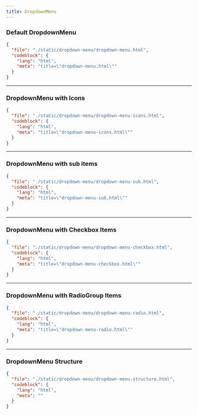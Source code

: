 ```yaml
---
title: DropdownMenu
---
```


### Default DropdownMenu

<ComponentPreview className="items-start pt-20 min-h-[26rem]" src="/dropdown-menu/dropdown-menu" />

```json doc-gen:file
{
  "file": "./static/dropdown-menu/dropdown-menu.html",
  "codeblock": {
    "lang": "html",
    "meta": "title=\"dropdown-menu.html\""
  }
}
```

---

### DropdownMenu with Icons

<ComponentPreview className="items-start pt-20" src="/dropdown-menu/dropdown-menu-icons" />

```json doc-gen:file
{
  "file": "./static/dropdown-menu/dropdown-menu-icons.html",
  "codeblock": {
    "lang": "html",
    "meta": "title=\"dropdown-menu-icons.html\""
  }
}
```

---

### DropdownMenu with sub items

<ComponentPreview className="items-start pt-20" src="/dropdown-menu/dropdown-menu-sub" />

```json doc-gen:file
{
  "file": "./static/dropdown-menu/dropdown-menu-sub.html",
  "codeblock": {
    "lang": "html",
    "meta": "title=\"dropdown-menu-sub.html\""
  }
}
```

---

### DropdownMenu with Checkbox Items

<ComponentPreview className="items-start pt-20 min-h-[25rem]" src="/dropdown-menu/dropdown-menu-checkbox" />

```json doc-gen:file
{
  "file": "./static/dropdown-menu/dropdown-menu-checkbox.html",
  "codeblock": {
    "lang": "html",
    "meta": "title=\"dropdown-menu-checkbox.html\""
  }
}
```

---

### DropdownMenu with RadioGroup Items

<ComponentPreview className="items-start pt-20 min-h-[25rem]" src="/dropdown-menu/dropdown-menu-radio" />

```json doc-gen:file
{
  "file": "./static/dropdown-menu/dropdown-menu-radio.html",
  "codeblock": {
    "lang": "html",
    "meta": "title=\"dropdown-menu-radio.html\""
  }
}
```

---

### DropdownMenu Structure

```json doc-gen:file
{
  "file": "./static/dropdown-menu/dropdown-menu-structure.html",
  "codeblock": {
    "lang": "html",
    "meta": ""
  }
}
```

